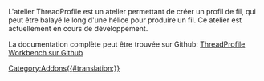 <languages/>

L'atelier ThreadProfile est un atelier permettant de créer un profil de fil, qui peut être balayé le long d'une hélice pour produire un fil.  Ce atelier est actuellement en cours de développement.

La documentation complète peut être trouvée sur Github: [https://github.com/mwganson/ThreadProfile ThreadProfile Workbench sur Github]

[[Category:Addons{{#translation:}}]]